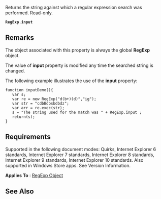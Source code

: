 Returns the string against which a regular expression search was performed. Read-only.

 '''RegExp'''.'''input'''

==Remarks==
The object associated with this property is always the global '''RegExp''' object.

The value of '''input''' property is modified any time the searched string is changed.

The following example illustrates the use of the '''input''' property:

 function inputDemo(){
    var s;
    var re = new RegExp("d(b+)(d)","ig");
    var str = "cdbBdbsbdbdz";
    var arr = re.exec(str);
    s = "The string used for the match was " + RegExp.input ; 
    return(s);
 }

==Requirements==
Supported in the following document modes: Quirks, Internet Explorer 6 standards, Internet Explorer 7 standards, Internet Explorer 8 standards, Internet Explorer 9 standards, Internet Explorer 10 standards. Also supported in Windows Store apps. See Version Information.

'''Applies To''' : [[RegExp|RegExp Object]]


==See Also==

              
